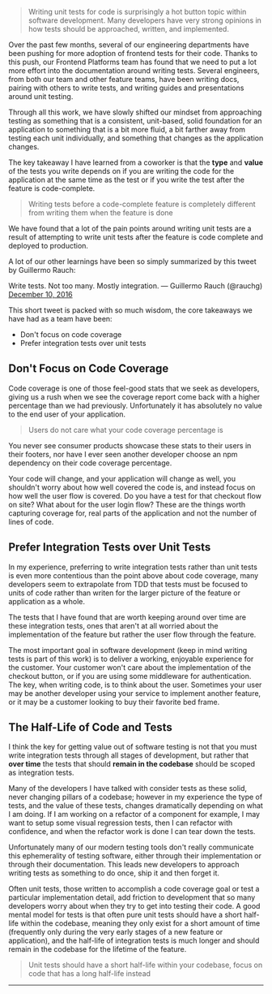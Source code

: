 
> Writing unit tests for code is surprisingly a hot button topic within software
> development. Many developers have very strong opinions in how tests should be
> approached, written, and implemented.

Over the past few months, several of our engineering departments have been
pushing for more adoption of frontend tests for their code. Thanks to this push,
our Frontend Platforms team has found that we need to put a lot more effort into
the documentation around writing tests. Several engineers, from both our team
and other feature teams, have been writing docs, pairing with others to write
tests, and writing guides and presentations around unit testing.

Through all this work, we have slowly shifted our mindset from approaching
testing as something that is a consistent, unit-based, solid foundation for an
application to something that is a bit more fluid, a bit farther away from
testing each unit individually, and something that changes as the application
changes.

The key takeaway I have learned from a coworker is that the **type** and
**value** of the tests you write depends on if you are writing the code for the
application at the same time as the test or if you write the test after the
feature is code-complete.

> Writing tests before a code-complete feature is completely different from
> writing them when the feature is done

We have found that a lot of the pain points around writing unit tests are a
result of attempting to write unit tests after the feature is code complete and
deployed to production.

A lot of our other learnings have been so simply summarized by this tweet by
Guillermo Rauch:

<Tweet id="807626710350839808">
  <div lang="en" dir="ltr">
    Write tests. Not too many. Mostly integration.
    &mdash; Guillermo Rauch (@rauchg) <a href="https://twitter.com/rauchg/status/807626710350839808?ref_src=twsrc%5Etfw">December 10, 2016</a>
  </div>
</Tweet>

This short tweet is packed with so much wisdom, the core takeaways we have had
as a team have been:

- Don't focus on code coverage
- Prefer integration tests over unit tests

## Don't Focus on Code Coverage

Code coverage is one of those feel-good stats that we seek as developers, giving
us a rush when we see the coverage report come back with a higher percentage
than we had previously. Unfortunately it has absolutely no value to the end user
of your application.

> Users do not care what your code coverage percentage is

You never see consumer products showcase these stats to their users in their
footers, nor have I ever seen another developer choose an npm dependency on
their code coverage percentage.

Your code will change, and your application will change as well, you shouldn't
worry about how well covered the code is, and instead focus on how well the user
flow is covered. Do you have a test for that checkout flow on site? What about
for the user login flow? These are the things worth capturing coverage for, real
parts of the application and not the number of lines of code.

## Prefer Integration Tests over Unit Tests

In my experience, preferring to write integration tests rather than unit tests
is even more contentious than the point above about code coverage, many
developers seem to extrapolate from TDD that tests must be focused to units of
code rather than writen for the larger picture of the feature or application as
a whole.

The tests that I have found that are worth keeping around over time are these
integration tests, ones that aren't at all worried about the implementation of
the feature but rather the user flow through the feature.

The most important goal in software development (keep in mind writing tests is
part of this work) is to deliver a working, enjoyable experience for the
customer. Your customer won't care about the implementation of the checkout
button, or if you are using some middleware for authentication. The key, when
writing code, is to think about the user. Sometimes your user may be another
developer using your service to implement another feature, or it may be a
customer looking to buy their favorite bed frame.

## The Half-Life of Code and Tests

I think the key for getting value out of software testing is not that you must
write integration tests through all stages of development, but rather that
**over time** the tests that should **remain in the codebase** should be scoped
as integration tests.

Many of the developers I have talked with consider tests as these solid, never
changing pillars of a codebase; however in my experience the type of tests, and
the value of these tests, changes dramatically depending on what I am doing. If
I am working on a refactor of a component for example, I may want to setup some
visual regression tests, then I can refactor with confidence, and when the
refactor work is done I can tear down the tests.

Unfortunately many of our modern testing tools don't really communicate this
ephemerality of testing software, either through their implementation or through
their documentation. This leads new developers to approach writing tests as
something to do once, ship it and then forget it.

Often unit tests, those written to accomplish a code coverage goal or test a
particular implementation detail, add friction to development that so many
developers worry about when they try to get into testing their code. A good
mental model for tests is that often pure unit tests should have a short
half-life within the codebase, meaning they only exist for a short amount of
time (frequently only during the very early stages of a new feature or
application), and the half-life of integration tests is much longer and should
remain in the codebase for the lifetime of the feature.

> Unit tests should have a short half-life within your codebase, focus on code
> that has a long half-life instead

<Spacer />

---

<Spacer />
